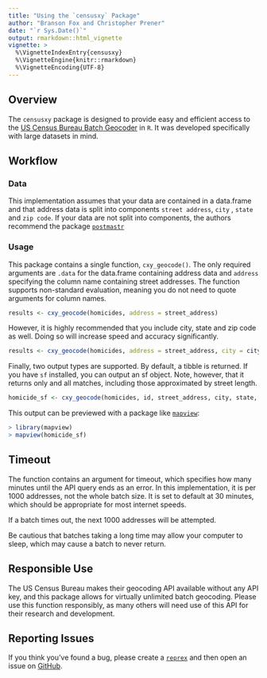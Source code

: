 ```yaml
---
title: "Using the `censusxy` Package"
author: "Branson Fox and Christopher Prener"
date: "`r Sys.Date()`"
output: rmarkdown::html_vignette
vignette: >
  %\VignetteIndexEntry{censusxy}
  %\VignetteEngine{knitr::rmarkdown}
  %\VignetteEncoding{UTF-8}
---
```


## Overview

The `censusxy` package is designed to provide easy and efficient access to the [US Census Bureau Batch Geocoder](https://geocoding.geo.census.gov/geocoder/geographies/addressbatch?form) in `R`. It was developed specifically with large datasets in mind.
 
## Workflow

### Data
This implementation assumes that your data are contained in a data.frame and that address data is split into components `street address`, `city` , `state` and `zip code`. If your data are not split into components, the authors recommend the package [`postmastr`](https://github.com/slu-openGIS/postmastr)

### Usage
This package contains a single function, `cxy_geocode()`. The only required arguments are `.data` for the data.frame containing address data and `address` specifying the column name containing street addresses. The function supports non-standard evaluation, meaning you do not need to quote arguments for column names.

```r
results <- cxy_geocode(homicides, address = street_address)
```

However, it is highly recommended that you include city, state and zip code as well. Doing so will increase speed and accuracy significantly.

```r
results <- cxy_geocode(homicides, address = street_address, city = city, state = state, zip = postal_code)
```

Finally, two output types are supported. By default, a tibble is returned. If you have `sf` installed, you can output an sf object. Note, however, that it returns only and all matches, including those approximated by street length.

```r
homicide_sf <- cxy_geocode(homicides, id, street_address, city, state, postal_code, output = "sf")
```

This output can be previewed with a package like [`mapview`](https://cran.r-project.org/package=mapview):
```r
> library(mapview)
> mapview(homicide_sf)
```

## Timeout

The function contains an argument for timeout, which specifies how many minutes until the API query ends as an error. In this implementation, it is per 1000 addresses, not the whole batch size. It is set to default at 30 minutes, which should be appropriate for most internet speeds.

If a batch times out, the next 1000 addresses will be attempted.

Be cautious that batches taking a long time may allow your computer to sleep, which may cause a batch to never return.


## Responsible Use

The US Census Bureau makes their geocoding API available without any API key, and this package allows for virtually unlimited batch geocoding. Please use this function responsibly, as many others will need use of this API for their research and development.

## Reporting Issues

If you think you've found a bug, please create a [`reprex`](http://reprex.tidyverse.org/) and then open an issue on [GitHub](https://github.com/slu-openGIS/censusxy/issues/new/).
